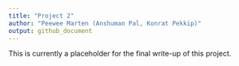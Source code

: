 ```yaml
---
title: "Project 2"
author: "Peewee Marten (Anshuman Pal, Konrat Pekkip)"
output: github_document
---
```


This is currently a placeholder for the final write-up of this project.